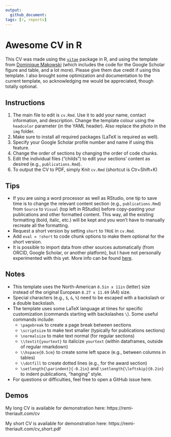 ```yaml
---
output: 
  github_document:
tags: [r, reports]
---
```


# Awesome CV in R

This CV was made using the [`vitae`](https://pkg.mitchelloharawild.com/vitae/) package in R, and using the template from [Dominique Makowski](https://github.com/DominiqueMakowski/CV) (which includes the code for the Google Scholar figure and table, and a lot more). Please give them due credit if using this template. I also brought some optimization and documentation to the current template, so acknowledging me would be appreciated, though totally optional.

## Instructions

1. The main file to edit is `cv.Rmd`. Use it to add your name, contact information, and description. Change the template colour using the `headcolor` parameter (in the YAML header). Also replace the photo in the `img` folder.
2. Make sure to install all required packages (LaTeX is required as well).
3. Specify your Google Scholar profile number and name if using this feature.
4. Change the order of sections by changing the order of code chunks.
5. Edit the individual files ("childs") to edit your sections' content as desired (e.g., `publications.Rmd`).
6. To output the CV to PDF, simply Knit `cv.Rmd` (shortcut is Ctr+Shift+K)

## Tips
- If you are using a word processor as well as RStudio, one tip to save time is to change the relevant content section (e.g., `publications.Rmd`) from `Source` to `Visual` (top left in RStudio) before copy-pasting your publications and other formatted content. This way, all the existing formatting (bold, italic, etc.) will be kept and you won't have to manually recreate all the formatting.
- Request a short version by setting `short` to `TRUE` in `cv.Rmd`.
- Add `eval = !short` to code chunk options to make them optional for the short version.
- It is possible to import data from other sources automatically (from ORCID, Google Scholar, or another platform), but I have not personally experimented with this yet. More info can be found [here](https://pkg.mitchelloharawild.com/vitae/articles/data.html).

## Notes

- This template uses the North-American `8.5in x 11in` (letter) size instead of the original European `8.27 x 11.69` (A4) size.
- Special characters (e.g., `$`, `&`, `%`) need to be escaped with a backslash or a double backslash.
- The template uses some LaTeX language at times for specific customization (commands starting with backslashes `\`). Some useful commands include:
  - `\pagebreak` to create a page break between sections
  - `\scriptsize` to make text smaller (typically for publications sections)
  - `\normalsize` to make text normal (for regular sections)
  - `\\textit{yourtext}` to italicize `yourtext` (within dataframes, outside of regular rmarkdown)
  - `\\hspace{0.5cm}` to create some left space (e.g., between columns in tables)
  - `\\dotfill` to create dotted lines (e.g., for the award section)
  - `\setlength{\parindent}{-0.2in}` and `\setlength{\leftskip}{0.2in}` to indent publications, "hanging" style.
- For questions or difficulties, feel free to open a GitHub issue here.

## Demos

My long CV is available for demonstration here: https://remi-theriault.com/cv

My short CV is available for demonstration here: https://remi-theriault.com/cv_short.pdf